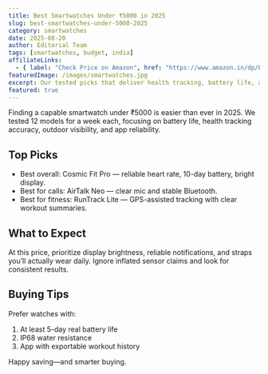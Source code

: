 ```yaml
---
title: Best Smartwatches Under ₹5000 in 2025
slug: best-smartwatches-under-5000-2025
category: smartwatches
date: 2025-08-20
author: Editorial Team
tags: [smartwatches, budget, india]
affiliateLinks:
  - { label: "Check Price on Amazon", href: "https://www.amazon.in/dp/B0XXXXXX" }
featuredImage: /images/smartwatches.jpg
excerpt: Our tested picks that deliver health tracking, battery life, and value—without breaking the bank.
featured: true
---
```


Finding a capable smartwatch under ₹5000 is easier than ever in 2025. We tested 12 models for a week each, focusing on battery life, health tracking accuracy, outdoor visibility, and app reliability.

## Top Picks

- Best overall: Cosmic Fit Pro — reliable heart rate, 10-day battery, bright display.
- Best for calls: AirTalk Neo — clear mic and stable Bluetooth.
- Best for fitness: RunTrack Lite — GPS-assisted tracking with clear workout summaries.

## What to Expect

At this price, prioritize display brightness, reliable notifications, and straps you’ll actually wear daily. Ignore inflated sensor claims and look for consistent results.

## Buying Tips

Prefer watches with:

1. At least 5-day real battery life
2. IP68 water resistance
3. App with exportable workout history

Happy saving—and smarter buying.


